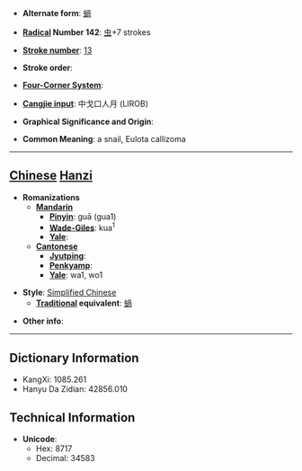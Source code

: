 * '''Alternate form''': [[蝸]]

* '''[[Wiktionary:Chinese radical index| Radical]] Number 142''': [[Wiktionary:Chinese radical index 虫|虫]]+7 strokes

* '''[[Wiktionary:Chinese total strokes index|Stroke number]]''': [[Wiktionary:Chinese total strokes index 13|13]]

* '''Stroke order''': 

* '''[[Wiktionary:Chinese four corner index|Four-Corner System]]''': 

* '''[[Wiktionary:Chinese Cangjie index|Cangjie input]]''': 中戈口人月 (LIROB)

* '''Graphical Significance and Origin''': 

* '''Common Meaning''': a snail, Eulota callizoma

----

== [[Chinese]] [[Hanzi]] ==

* '''Romanizations'''
** '''[[Mandarin]]'''
*** '''[[Pinyin]]''': guā (gua1)
*** '''[[Wade-Giles]]''': kua<sup>1</sup>
*** '''[[Yale]]''': 
** '''[[Cantonese]]'''
*** '''[[Jyutping]]''':
*** '''[[Penkyamp]]''': 
*** '''[[Yale]]''': wa1, wo1

* '''Style''': [[Simplified Chinese]] 
** '''[[Traditional Chinese|Traditional]] equivalent''': [[蝸]]

* '''Other info''': 

----

== Dictionary Information ==

* KangXi: 1085.261
* Hanyu Da Zidian: 42856.010

== Technical Information ==

* '''Unicode''':
** Hex: 8717
** Decimal: 34583